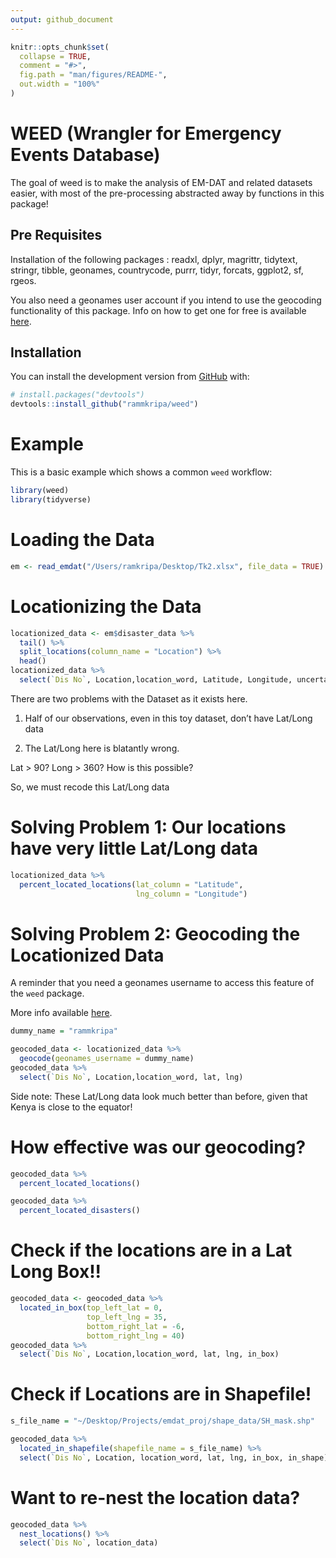 ```yaml
---
output: github_document
---
```


<!-- README.md is generated from README.Rmd. Please edit that file -->

```r
knitr::opts_chunk$set(
  collapse = TRUE,
  comment = "#>",
  fig.path = "man/figures/README-",
  out.width = "100%"
)
```

# WEED (Wrangler for Emergency Events Database)

<!-- badges: start -->
<!-- badges: end -->

The goal of weed is to make the analysis of EM-DAT and related datasets easier, with most of the pre-processing abstracted away by functions in this package!

## Pre Requisites

Installation of the following packages : 
    readxl,
    dplyr,
    magrittr,
    tidytext,
    stringr,
    tibble,
    geonames,
    countrycode,
    purrr,
    tidyr,
    forcats,
    ggplot2,
    sf,
    rgeos.
    
You also need a geonames user account if you intend to use the geocoding functionality of this package. Info on how to get one for free is available [here](https://www.geonames.org/manual.html).

## Installation

You can install the development version from [GitHub](https://github.com/rammkripa/weed) with:

``` r
# install.packages("devtools")
devtools::install_github("rammkripa/weed")
```
# Example

This is a basic example which shows a common ``weed`` workflow:

```r
library(weed)
library(tidyverse)
```

# Loading the Data
```r
em <- read_emdat("/Users/ramkripa/Desktop/Tk2.xlsx", file_data = TRUE)
```

# Locationizing the Data
```r
locationized_data <- em$disaster_data %>%
  tail() %>%
  split_locations(column_name = "Location") %>%
  head()
locationized_data %>%
  select(`Dis No`, Location,location_word, Latitude, Longitude, uncertain_location_specificity)
```

There are two problems with the Dataset as it exists here.

1. Half of our observations, even in this toy dataset, don't have Lat/Long data

2. The Lat/Long here is blatantly wrong.

Lat > 90?
Long > 360? 
How is this possible?

So, we must recode this Lat/Long data

# Solving Problem 1: Our locations have very little Lat/Long data

```r
locationized_data %>%
  percent_located_locations(lat_column = "Latitude",
                            lng_column = "Longitude")
```


# Solving Problem 2: Geocoding the Locationized Data

A reminder that you need a geonames username to access this feature of the ``weed`` package.

More info available [here](https://www.geonames.org/manual.html).

```r
dummy_name = "rammkripa"
```

```r
geocoded_data <- locationized_data %>%
  geocode(geonames_username = dummy_name)
geocoded_data %>%
  select(`Dis No`, Location,location_word, lat, lng)
```

Side note: These Lat/Long data look much better than before, given that Kenya is close to the equator!

# How effective was our geocoding?

```r
geocoded_data %>%
  percent_located_locations()
```

```r
geocoded_data %>%
  percent_located_disasters()
```

# Check if the locations are in a Lat Long Box!!

```r
geocoded_data <- geocoded_data %>%
  located_in_box(top_left_lat = 0, 
                 top_left_lng = 35, 
                 bottom_right_lat = -6, 
                 bottom_right_lng = 40) 
geocoded_data %>%
  select(`Dis No`, Location,location_word, lat, lng, in_box)
```

# Check if Locations are in Shapefile!

```r
s_file_name = "~/Desktop/Projects/emdat_proj/shape_data/SH_mask.shp"
```

```r
geocoded_data %>%
  located_in_shapefile(shapefile_name = s_file_name) %>%
  select(`Dis No`, Location, location_word, lat, lng, in_box, in_shape)
```



# Want to re-nest the location data?

```r
geocoded_data %>%
  nest_locations() %>%
  select(`Dis No`, location_data)
```

